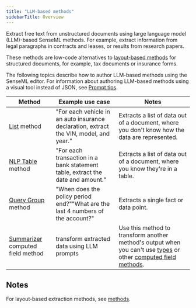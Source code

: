 ```yaml
---
title: "LLM-based methods"
sidebarTitle: Overview
---
```


Extract free text from unstructured documents using large language model (LLM)-based SenseML methods. For example, extract information from legal paragraphs in contracts and leases, or results from research papers.

These methods are low-code alternatives to [layout-based methods](https://sensible-87.mintlify.app/senseml-reference/methods/overview) for structured documents, for example, tax documents or insurance forms. 

The following topics describe how to author LLM-based methods using the SenseML editor. For information about authoring LLM-based methods using a visual tool instead of JSON, see [Prompt tips](https://sensible-87.mintlify.app/llm-based-extractions/prompt-tips/overview). 

| Method                                               | Example use case                                                                       | Notes                                                                                                                                                         |
| ---------------------------------------------------- | -------------------------------------------------------------------------------------- | ------------------------------------------------------------------------------------------------------------------------------------------------------------- |
| [List](https://sensible-87.mintlify.app/senseml-reference/llm-based-methods/list) method                            | "For each vehicle in an auto insurance declaration, extract the VIN, model, and year." | Extracts a list of data out of a document, where you don't know how the data are represented.                                                                 |
| [NLP Table](https://sensible-87.mintlify.app/senseml-reference/llm-based-methods/nlp-table) method                  | "For each transaction in a bank statement table, extract the date and amount."         | Extracts a list of data out of a document, where you know they're in a table.                                                                                 |
| [Query Group](https://sensible-87.mintlify.app/senseml-reference/llm-based-methods/query-group) method              | "When does the policy period end?""What are the last 4 numbers of the account?"        | Extracts a single fact or data point.                                                                                                                         |
| [Summarizer](https://sensible-87.mintlify.app/senseml-reference/llm-based-methods/summarizer) computed field method | transform extracted data using LLM prompts                                             | Use this method to transform another method's output when you can't use [types](https://sensible-87.mintlify.app/senseml-reference/field-query-object/types) or other [computed field methods](https://sensible-87.mintlify.app/senseml-reference/computed-field-methods/overview). |

## Notes

For layout-based extraction methods, see [methods](https://sensible-87.mintlify.app/senseml-reference/methods/overview).
